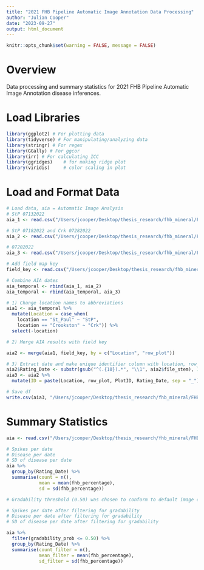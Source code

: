 ```yaml
---
title: "2021 FHB Pipeline Automatic Image Annotation Data Processing"
author: "Julian Cooper"
date: "2023-09-27"
output: html_document
---
```


```r
knitr::opts_chunk$set(warning = FALSE, message = FALSE) 
```

# Overview
Data processing and summary statistics for 2021 FHB Pipeline Automatic Image Annotation disease inferences. 

# Load Libraries
```r

library(ggplot2) # For plotting data
library(tidyverse) # For manipulating/analyzing data
library(stringr) # For regex
library(GGally) # For ggcor
library(irr) # For calculating ICC
library(ggridges)    # for making ridge plot
library(viridis)     # color scaling in plot

```

# Load and Format Data 
```r

# Load data, aia = Automatic Image Analysis
# StP 07132022
aia_1 <- read.csv("/Users/jcooper/Desktop/thesis_research/fhb_mineral/FHB_phenotyping_pipeline/automatic_image_annotation/2021model/raw_data/results_summary_v1-2021_models-umn_wheat_fhb_image_07_13_2022_grain_heads_only_vertical_fhb_registered.csv")

# StP 07182022 and Crk 07282022
aia_2 <- read.csv("/Users/jcooper/Desktop/thesis_research/fhb_mineral/FHB_phenotyping_pipeline/automatic_image_annotation/2021model/raw_data/results_summary_v1-2021_models-umn_wheat_fhb_image_annotation_date_grain_heads_only_v_fhb_registered.csv")

# 07202022
aia_3 <- read.csv("/Users/jcooper/Desktop/thesis_research/fhb_mineral/FHB_phenotyping_pipeline/automatic_image_annotation/2021model/raw_data/results_summary_v1-2021_models-umn_wheat_fhb_image_07_20_2022_grain_heads_only_vertical_fhb_registered.csv")

# Add field map key
field_key <- read.csv("/Users/jcooper/Desktop/thesis_research/fhb_mineral/FHB_phenotyping_pipeline/manual_field_ratings/data/raw_data/wheat2022_HTP_plotID_row_plot_key.csv") #load plot map key

# Combine AIA dates
aia_temporal <- rbind(aia_1, aia_2)
aia_temporal <- rbind(aia_temporal, aia_3)

# 1) Change location names to abbreviations
aia1 <- aia_temporal %>%
  mutate(Location = case_when( 
    location == "St_Paul" ~ "StP",
    location == "Crookston" ~ "Crk")) %>%
  select(-location)

# 2) Merge AIA results with field key 

aia2 <- merge(aia1, field_key, by = c("Location", "row_plot"))

# 3) Extract date and make unique identifier column with location, row_plot, PlotID, and Rate_Date
aia2$Rating_Date <- substr(gsub("^(.{10}).*", "\\1", aia2$file_stem), 1, 10)
aia3 <- aia2 %>%
  mutate(ID = paste(Location, row_plot, PlotID, Rating_Date, sep = "_")) 

# Save df
write.csv(aia3, "/Users/jcooper/Desktop/thesis_research/fhb_mineral/FHB_phenotyping_pipeline/automatic_image_annotation/2021model/data_processing/data/wheat2021model_automatic_image_annotation.csv", row.names = FALSE)
```

# Summary Statistics
```r

aia <- read.csv("/Users/jcooper/Desktop/thesis_research/fhb_mineral/FHB_phenotyping_pipeline/automatic_image_annotation/2021model/data_processing/data/wheat2021model_automatic_image_annotation.csv")

# Spikes per date
# Disease per date
# SD of disease per date
aia %>%
  group_by(Rating_Date) %>%
  summarise(count = n(), 
            mean = mean(fhb_percentage), 
            sd = sd(fhb_percentage)) 

# Gradability threshold (0.50) was chosen to conform to default image classification procedures (>0,50 ungradable, <0.50 gradable) per Mineral recommendation.

# Spikes per date after filtering for gradability
# Disease per date after filtering for gradability
# SD of disease per date after filtering for gradability

aia %>%
  filter(gradability_prob <= 0.50) %>%
  group_by(Rating_Date) %>%
  summarise(count_filter = n(), 
            mean_filter = mean(fhb_percentage), 
            sd_filter = sd(fhb_percentage)) 

```

